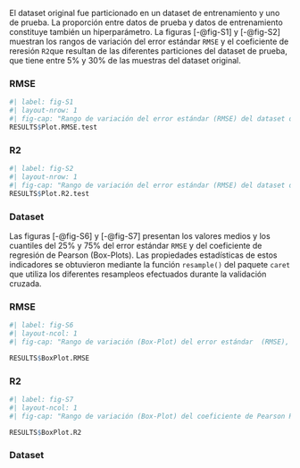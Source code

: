 El dataset original fue particionado en un dataset de entrenamiento y uno de prueba. La proporción entre datos de prueba y datos de entrenamiento constituye también un hiperparámetro. La figuras [-@fig-S1] y [-@fig-S2] muestran los rangos de variación del error estándar `RMSE` y el coeficiente de reresión `R2`que resultan de las diferentes particiones del dataset de prueba, que tiene entre 5% y 30% de las muestras del dataset original. 

::: {.panel-tabset}


### RMSE



```r
#| label: fig-S1
#| layout-nrow: 1
#| fig-cap: "Rango de variación del error estándar (RMSE) del dataset de entrenamiento considerando diferentes particiones del dataset original. Se consideraron particiones del 70%,75%,80%, 85%, 90% y 95%" 
RESULTS$Plot.RMSE.test
```

### R2
```r
#| label: fig-S2
#| layout-nrow: 1
#| fig-cap: "Rango de variación del error estándar (RMSE) del dataset de testeo considerando diferentes particiones del dataset original. Se consideraron particiones del 70%,75%,80%, 85%, 90% y 95%" 
RESULTS$Plot.R2.test
```

### Dataset

:::






Las figuras [-@fig-S6] y [-@fig-S7] presentan los valores medios y los cuantiles del 25% y 75% del error estándar `RMSE` y del coeficiente de regresión de Pearson (Box-Plots). Las propiedades estadísticas de estos indicadores se obtuvieron mediante la función `resample()` del paquete `caret` que utiliza los diferentes resampleos efectuados durante la validación cruzada.  


::: {.panel-tabset}

### RMSE

```r
#| label: fig-S6
#| layout-ncol: 1
#| fig-cap: "Rango de variación (Box-Plot) del error estándar  (RMSE), considerando diferentes realizaciones en validación cruzada." 

RESULTS$BoxPlot.RMSE
```


### R2

```r
#| label: fig-S7
#| layout-ncol: 1
#| fig-cap: "Rango de variación (Box-Plot) del coeficiente de Pearson R2, considerando diferentes realizaciones en validación cruzada." 

RESULTS$BoxPlot.R2
```

### Dataset

:::
